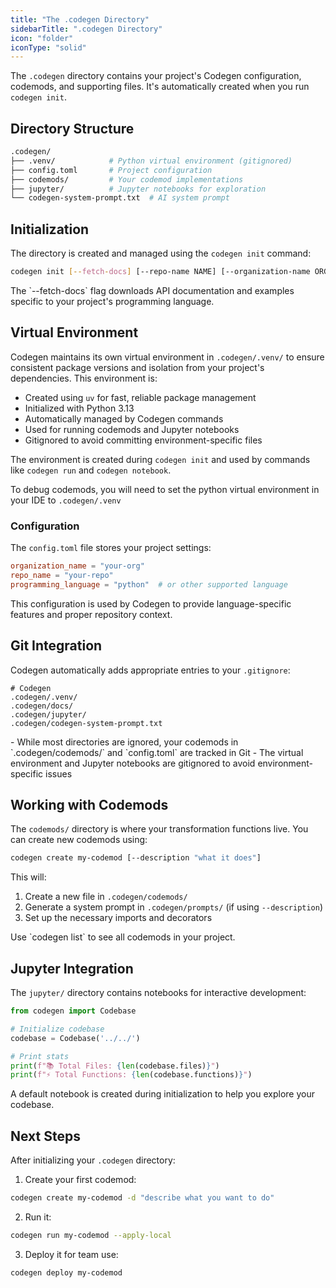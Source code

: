 ```yaml
---
title: "The .codegen Directory"
sidebarTitle: ".codegen Directory"
icon: "folder"
iconType: "solid"
---
```


The `.codegen` directory contains your project's Codegen configuration, codemods, and supporting files. It's automatically created when you run `codegen init`.

## Directory Structure

```bash
.codegen/
├── .venv/            # Python virtual environment (gitignored)
├── config.toml       # Project configuration
├── codemods/         # Your codemod implementations
├── jupyter/          # Jupyter notebooks for exploration
└── codegen-system-prompt.txt  # AI system prompt
```

## Initialization

The directory is created and managed using the `codegen init` command:

```bash
codegen init [--fetch-docs] [--repo-name NAME] [--organization-name ORG]
```

<Note>
The `--fetch-docs` flag downloads API documentation and examples specific to your project's programming language.
</Note>

## Virtual Environment

Codegen maintains its own virtual environment in `.codegen/.venv/` to ensure consistent package versions and isolation from your project's dependencies. This environment is:

- Created using `uv` for fast, reliable package management
- Initialized with Python 3.13
- Automatically managed by Codegen commands
- Used for running codemods and Jupyter notebooks
- Gitignored to avoid committing environment-specific files

The environment is created during `codegen init` and used by commands like `codegen run` and `codegen notebook`.

<Note>To debug codemods, you will need to set the python virtual environment in your IDE to `.codegen/.venv`</Note>

### Configuration

The `config.toml` file stores your project settings:

```toml
organization_name = "your-org"
repo_name = "your-repo"
programming_language = "python"  # or other supported language
```

This configuration is used by Codegen to provide language-specific features and proper repository context.

## Git Integration

Codegen automatically adds appropriate entries to your `.gitignore`:

```gitignore
# Codegen
.codegen/.venv/
.codegen/docs/
.codegen/jupyter/
.codegen/codegen-system-prompt.txt
```

<Info>
- While most directories are ignored, your codemods in `.codegen/codemods/` and `config.toml` are tracked in Git
- The virtual environment and Jupyter notebooks are gitignored to avoid environment-specific issues
</Info>

## Working with Codemods

The `codemods/` directory is where your transformation functions live. You can create new codemods using:

```bash
codegen create my-codemod [--description "what it does"]
```

This will:
1. Create a new file in `.codegen/codemods/`
2. Generate a system prompt in `.codegen/prompts/` (if using `--description`)
3. Set up the necessary imports and decorators

<Tip>
Use `codegen list` to see all codemods in your project.
</Tip>

## Jupyter Integration

The `jupyter/` directory contains notebooks for interactive development:

```python
from codegen import Codebase

# Initialize codebase
codebase = Codebase('../../')

# Print stats
print(f"📚 Total Files: {len(codebase.files)}")
print(f"⚡ Total Functions: {len(codebase.functions)}")
```

<Note>
A default notebook is created during initialization to help you explore your codebase.
</Note>

## Next Steps

After initializing your `.codegen` directory:

1. Create your first codemod:
```bash
codegen create my-codemod -d "describe what you want to do"
```

2. Run it:
```bash
codegen run my-codemod --apply-local
```

3. Deploy it for team use:
```bash
codegen deploy my-codemod
```
